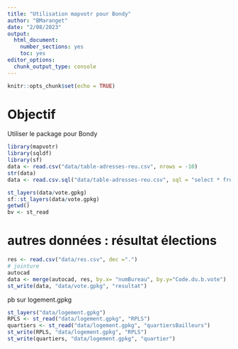 ```yaml
---
title: "Utilisation mapvotr pour Bondy"
author: "BMaranget"
date: "2/08/2023"
output: 
  html_document: 
    number_sections: yes
    toc: yes
editor_options: 
  chunk_output_type: console
---
```


```r
knitr::opts_chunk$set(echo = TRUE)
```


# Objectif

Utiliser le package pour Bondy

```r
library(mapvotr)
library(sqldf)
library(sf)
data <- read.csv("data/table-adresses-reu.csv", nrows = -10)
str(data)
data <- read.csv.sql("data/table-adresses-reu.csv", sql = "select * from file where code_commune_ref = '93140' ")
```


```r
st_layers(data/vote.gpkg)
sf::st_layers(data/vote.gpkg)
getwd()
bv <- st_read
```



# autres données : résultat élections


```r
res <- read.csv("data/res.csv", dec =".")
# jointure
autocad
data <- merge(autocad, res, by.x= "numBureau", by.y="Code.du.b.vote")
st_write(data, "data/vote.gpkg", "resultat")
```


pb sur logement.gpkg

```r
st_layers("data/logement.gpkg")
RPLS <- st_read("data/logement.gpkg", "RPLS")
quartiers <- st_read("data/logement.gpkg", "quartiersBailleurs")
st_write(RPLS, "data/logement.gpkg", "RPLS")
st_write(quartiers, "data/logement.gpkg", "quartier")
```

